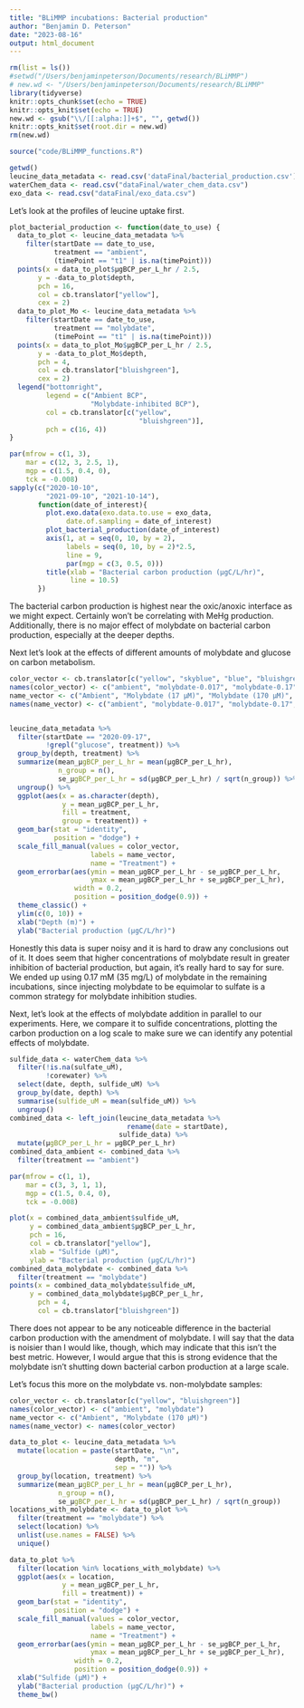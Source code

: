 ```yaml
---
title: "BLiMMP incubations: Bacterial production"
author: "Benjamin D. Peterson"
date: "2023-08-16"
output: html_document
---
```


```r
  
rm(list = ls())
#setwd("/Users/benjaminpeterson/Documents/research/BLiMMP")
# new.wd <- "/Users/benjaminpeterson/Documents/research/BLiMMP"
library(tidyverse)
knitr::opts_chunk$set(echo = TRUE)
knitr::opts_knit$set(echo = TRUE)
new.wd <- gsub("\\/[[:alpha:]]+$", "", getwd())
knitr::opts_knit$set(root.dir = new.wd)
rm(new.wd)
```

```r
source("code/BLiMMP_functions.R")
```

```r
getwd()
leucine_data_metadata <- read.csv('dataFinal/bacterial_production.csv')
waterChem_data <- read.csv("dataFinal/water_chem_data.csv")
exo_data <- read.csv("dataFinal/exo_data.csv")

```

Let's look at the profiles of leucine uptake first.

```r
plot_bacterial_production <- function(date_to_use) {
  data_to_plot <- leucine_data_metadata %>%
    filter(startDate == date_to_use,
           treatment == "ambient",
           (timePoint == "t1" | is.na(timePoint)))
  points(x = data_to_plot$µgBCP_per_L_hr / 2.5,
       y = -data_to_plot$depth,
       pch = 16,
       col = cb.translator["yellow"],
       cex = 2)
  data_to_plot_Mo <- leucine_data_metadata %>%
    filter(startDate == date_to_use,
           treatment == "molybdate",
           (timePoint == "t1" | is.na(timePoint)))
  points(x = data_to_plot_Mo$µgBCP_per_L_hr / 2.5,
       y = -data_to_plot_Mo$depth,
       pch = 4,
       col = cb.translator["bluishgreen"],
       cex = 2)
  legend("bottomright",
         legend = c("Ambient BCP",
                    "Molybdate-inhibited BCP"),
         col = cb.translator[c("yellow",
                                "bluishgreen")],
         pch = c(16, 4))
}

par(mfrow = c(1, 3),
    mar = c(12, 3, 2.5, 1),
    mgp = c(1.5, 0.4, 0),
    tck = -0.008)
sapply(c("2020-10-10",
         "2021-09-10", "2021-10-14"),
       function(date_of_interest){
         plot.exo.data(exo.data.to.use = exo_data,
              date.of.sampling = date_of_interest)
         plot_bacterial_production(date_of_interest)
         axis(1, at = seq(0, 10, by = 2),
              labels = seq(0, 10, by = 2)*2.5,
              line = 9,
              par(mgp = c(3, 0.5, 0)))
         title(xlab = "Bacterial carbon production (µgC/L/hr)",
               line = 10.5)
       })
```

The bacterial carbon production is highest near the oxic/anoxic interface as we might expect. Certainly won't be correlating with MeHg production. Additionally, there is no major effect of molybdate on bacterial carbon production, especially at the deeper depths. 

Next let's look at the effects of different amounts of molybdate and glucose on carbon metabolism.
```r
color_vector <- cb.translator[c("yellow", "skyblue", "blue", "bluishgreen")]
names(color_vector) <- c("ambient", "molybdate-0.017", "molybdate-0.17", "molybdate-1.7")
name_vector <- c("Ambient", "Molybdate (17 µM)", "Molybdate (170 µM)", "Molybdate (1.7 mM)")
names(name_vector) <- c("ambient", "molybdate-0.017", "molybdate-0.17", "molybdate-1.7")


leucine_data_metadata %>%
  filter(startDate == "2020-09-17",
         !grepl("glucose", treatment)) %>%
  group_by(depth, treatment) %>%
  summarize(mean_µgBCP_per_L_hr = mean(µgBCP_per_L_hr),
            n_group = n(),
            se_µgBCP_per_L_hr = sd(µgBCP_per_L_hr) / sqrt(n_group)) %>%
  ungroup() %>%
  ggplot(aes(x = as.character(depth),
             y = mean_µgBCP_per_L_hr,
             fill = treatment,
             group = treatment)) +
  geom_bar(stat = "identity",
           position = "dodge") + 
  scale_fill_manual(values = color_vector,
                    labels = name_vector,
                    name = "Treatment") +
  geom_errorbar(aes(ymin = mean_µgBCP_per_L_hr - se_µgBCP_per_L_hr,
                    ymax = mean_µgBCP_per_L_hr + se_µgBCP_per_L_hr),
                width = 0.2,
                position = position_dodge(0.9)) +
  theme_classic() +
  ylim(c(0, 10)) +
  xlab("Depth (m)") +
  ylab("Bacterial production (µgC/L/hr)")

```

Honestly this data is super noisy and it is hard to draw any conclusions out of it.
It does seem that higher concentrations of molybdate result in greater inhibition of bacterial production, but again, it's really hard to say for sure.
We ended up using 0.17 mM (35 mg/L) of molybdate in the remaining incubations, since injecting molybdate to be equimolar to sulfate is a common strategy for molybdate inhibition studies.

Next, let's look at the effects of molybdate addition in parallel to our experiments. Here, we compare it to sulfide concentrations, plotting the carbon production on a log scale to make sure we can identify any potential effects of molybdate.

```r
sulfide_data <- waterChem_data %>%
  filter(!is.na(sulfate_uM),
         !corewater) %>%
  select(date, depth, sulfide_uM) %>%
  group_by(date, depth) %>%
  summarise(sulfide_uM = mean(sulfide_uM)) %>%
  ungroup()
combined_data <- left_join(leucine_data_metadata %>%
                             rename(date = startDate),
                           sulfide_data) %>%
  mutate(µgBCP_per_L_hr = µgBCP_per_L_hr)
combined_data_ambient <- combined_data %>%
  filter(treatment == "ambient")

par(mfrow = c(1, 1),
    mar = c(3, 3, 1, 1),
    mgp = c(1.5, 0.4, 0),
    tck = -0.008)

plot(x = combined_data_ambient$sulfide_uM,
     y = combined_data_ambient$µgBCP_per_L_hr,
     pch = 16,
     col = cb.translator["yellow"],
     xlab = "Sulfide (µM)",
     ylab = "Bacterial production (µgC/L/hr)")
combined_data_molybdate <- combined_data %>%
  filter(treatment == "molybdate")
points(x = combined_data_molybdate$sulfide_uM,
     y = combined_data_molybdate$µgBCP_per_L_hr,
       pch = 4,
       col = cb.translator["bluishgreen"])
```

There does not appear to be any noticeable difference in the bacterial carbon production with the amendment of molybdate. I will say that the data is noisier than I would like, though, which may indicate that this isn't the best metric. However, I would argue that this is strong evidence that the molybdate isn't shutting down bacterial carbon production at a large scale.

Let's focus this more on the molybdate vs. non-molybdate samples:

```r
color_vector <- cb.translator[c("yellow", "bluishgreen")]
names(color_vector) <- c("ambient", "molybdate")
name_vector <- c("Ambient", "Molybdate (170 µM)")
names(name_vector) <- names(color_vector)

data_to_plot <- leucine_data_metadata %>%
  mutate(location = paste(startDate, "\n",
                          depth, "m",
                          sep = "")) %>%
  group_by(location, treatment) %>%
  summarize(mean_µgBCP_per_L_hr = mean(µgBCP_per_L_hr),
            n_group = n(),
            se_µgBCP_per_L_hr = sd(µgBCP_per_L_hr) / sqrt(n_group))
locations_with_molybdate <- data_to_plot %>%
  filter(treatment == "molybdate") %>%
  select(location) %>%
  unlist(use.names = FALSE) %>%
  unique()

data_to_plot %>%
  filter(location %in% locations_with_molybdate) %>%
  ggplot(aes(x = location,
             y = mean_µgBCP_per_L_hr,
             fill = treatment)) +
  geom_bar(stat = "identity",
           position = "dodge") + 
  scale_fill_manual(values = color_vector,
                    labels = name_vector,
                    name = "Treatment") +
  geom_errorbar(aes(ymin = mean_µgBCP_per_L_hr - se_µgBCP_per_L_hr,
                    ymax = mean_µgBCP_per_L_hr + se_µgBCP_per_L_hr),
                width = 0.2,
                position = position_dodge(0.9)) +
  xlab("Sulfide (µM)") +
  ylab("Bacterial production (µgC/L/hr)") +
  theme_bw()
```


